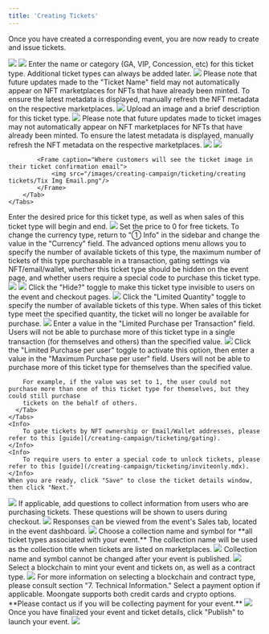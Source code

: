 ```yaml
---
title: 'Creating Tickets'
---
```


Once you have created a corresponding event, you are now ready to create and issue tickets.

<Steps>
  <Step title="Click '③ Tickets'">
    <img src="/images/creating-campaign/ticketing/creating tickets/3 Tix Location.png"/>
  </Step>
  <Step title="Click 'Add Ticket'">
    <img src="/images/creating-campaign/ticketing/creating tickets/Add Tix Button Location.png"/>
  </Step>
  <Step title="Add Ticket Name/Tier">
    Enter the name or category (GA, VIP, Concession, etc) for this ticket type. Additional ticket types can always be added later.
    <img src="/images/creating-campaign/ticketing/creating tickets/Tix Name Field.png"/>
    <Warning>
        Please note that future updates made to the "Ticket Name" field may not automatically appear on NFT 
        marketplaces for NFTs that have already been minted. To ensure the latest metadata is displayed, 
        manually refresh the NFT metadata on the respective marketplaces.
    </Warning>
    <Frame caption="Where customers will see the different ticket types">
        <img src="/images/creating-campaign/ticketing/creating tickets/Tix Type Location.png"/>
    </Frame>
  </Step>
  <Step title="Add Ticket Image and Description">
    Upload an image and a brief description for this ticket type.
    <img src="/images/creating-campaign/ticketing/creating tickets/Add Tix Img and Desc.png"/>
    <Warning>
        Please note that future updates made to ticket images may not automatically appear on NFT 
        marketplaces for NFTs that have already been minted. To ensure the latest metadata is displayed,
        manually refresh the NFT metadata on the respective marketplaces.
    </Warning>
    <Tabs>
        <Tab title="Ticket Description">
            <Frame caption="Where customers will see the ticket description during checkout">
                <img src="/images/creating-campaign/ticketing/creating tickets/Tix Desc Location.png"/>
            </Frame>
        </Tab>
        <Tab title="Ticket Image">
            <Frame caption="Where customers will see the ticket image during checkout">
                <img src="/images/creating-campaign/ticketing/creating tickets/Tix Img Checkout.png"/>
            </Frame>

            <Frame caption="Where customers will see the ticket image in their ticket confirmation email">
                <img src="/images/creating-campaign/ticketing/creating tickets/Tix Img Email.png"/>
            </Frame>
        </Tab>
    </Tabs>
  </Step>
  <Step title="Specify Ticket Price and Sales Period">
    Enter the desired price for this ticket type, as well as when sales of this ticket type will begin and end.
    <img src="/images/creating-campaign/ticketing/creating tickets/Tix Price Sales Period.png"/>
    <Tip>
        Set the price to 0 for free tickets.
    </Tip>
    <Tip>
        To change the currency type, return to "① Info" in the sidebar and change the value in the "Currency" field.
    </Tip>
  </Step>
  <Step title="Hidden Tickets, Gating, Limited Quantities, Invite Only, etc (Optional)">
    The advanced options menu allows you to specify the number of available tickets of this type, the maximum number of tickets
    of this type purchasable in a transaction, gating settings via NFT/email/wallet, whether this ticket type should be hidden
    on the event page, and whether users require a special code to purchase this ticket type.
    <img src= "/images/creating-campaign/ticketing/creating tickets/Advanced Options.png"/>
    <Tabs>
      <Tab title="Hide Tickets">
        <img src="/images/creating-campaign/ticketing/creating tickets/hide.png"/>
        Click the "Hide?" toggle to make this ticket type invisible to users on the event and checkout pages.
      </Tab>
      <Tab title="Limit Quantity">
        <img src="/images/creating-campaign/ticketing/creating tickets/limited quantity.png"/>
        Click the "Limited Quantity" toggle to specify the number of available tickets of this type. When sales of this ticket type meet the specified quantity,
        the ticket will no longer be available for purchase.
      </Tab>
      <Tab title="Limit Purchases per Transaction">
        <img src="/images/creating-campaign/ticketing/creating tickets/limit per transaction.png"/>
        Enter a value in the "Limited Purchase per Transaction" field. Users will not be able to purchase more of this ticket type in a single transaction (for
        themselves and others) than the specified value.
      </Tab>
      <Tab title="Limit Purchases per User">
        <img src="/images/creating-campaign/ticketing/creating tickets/limit per user.png"/>
        Click the "Limited Purchase per user" toggle to activate this option, then enter a value in the "Maximum Purchase per user" field. Users will not
        be able to purchase more of this ticket type for themselves than the specified value.

        For example, if the value was set to 1, the user could not purchase more than one of this ticket type for themselves, but they could still purchase
        tickets on the behalf of others.
      </Tab>
    </Tabs>
    <Info>
        To gate tickets by NFT ownership or Email/Wallet addresses, please refer to this [guide](/creating-campaign/ticketing/gating).
    </Info>
    <Info>
        To require users to enter a special code to unlock tickets, please refer to this [guide](/creating-campaign/ticketing/inviteonly.mdx).
    </Info>
    When you are ready, click "Save" to close the ticket details window, then click "Next."
  </Step>
  <Step title="Add Questions (Optional)">
    <img src="/images/creating-campaign/ticketing/creating tickets/Add Qs.gif"/>
    If applicable, add questions to collect information from users who are purchasing tickets. These questions 
    will be shown to users during checkout.
    <img src="/images/creating-campaign/ticketing/creating tickets/Qs.png"/>
    Responses can be viewed from the event's Sales tab, located in the event dashboard.
    <img src="/images/creating-campaign/ticketing/creating tickets/Reponses.gif"/>
  </Step>
  <Step title="Specify Contract Settings and Payment Options">
    Choose a collection name and symbol for **all ticket types associated with your event.** The collection name will be used as the collection title when tickets are listed on marketplaces.
    <img src="/images/creating-campaign/ticketing/creating tickets/Contract Blank.png"/>
    <Warning>
        Collection name and symbol cannot be changed after your event is published.
    </Warning>
    <img src="/images/creating-campaign/ticketing/creating tickets/Collection Name OS Location.png"/>
    Select a blockchain to mint your event and tickets on, as well as a contract type.
    <img src="/images/creating-campaign/ticketing/creating tickets/Contract Filled.png"/>
    <Info>
        For more information on selecting a blockchain and contract type, please consult section "7. Technical Information."
    </Info>
    Select a payment option if applicable. Moongate supports both credit cards and crypto options. **Please contact us if you will be collecting payment for your event.**
    <img src="/images/creating-campaign/ticketing/creating tickets/Payment Options.png"/>
  </Step>
  <Step title="Publish Your Event">
    Once you have finalized your event and ticket details, click "Publish" to launch your event.
    <img src="/images/creating-campaign/ticketing/creating tickets/Publish Button Location.png"/>
  </Step>
</Steps>
